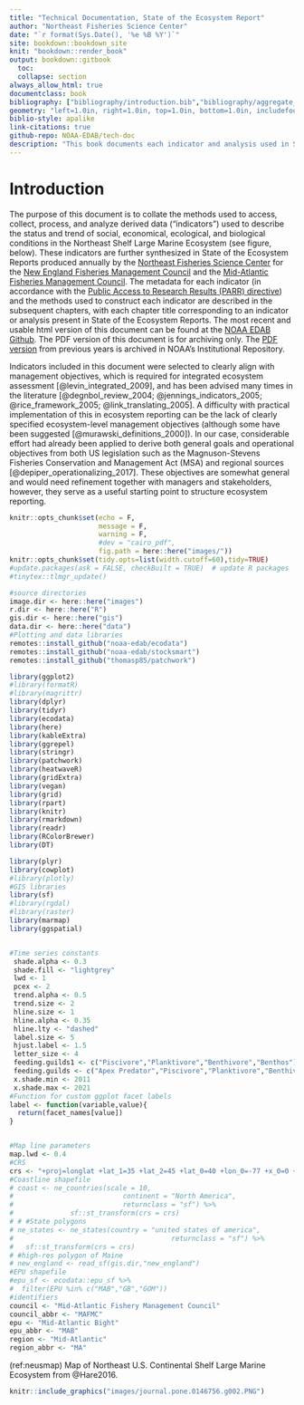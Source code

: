 ```yaml
---
title: "Technical Documentation, State of the Ecosystem Report"
author: "Northeast Fisheries Science Center"
date: "`r format(Sys.Date(), '%e %B %Y')`"
site: bookdown::bookdown_site
knit: "bookdown::render_book"
output: bookdown::gitbook
  toc: 
  collapse: section
always_allow_html: true
documentclass: book
bibliography: ["bibliography/introduction.bib","bibliography/aggregate_groups.bib","bibliography/seasonal_sst_anomaly_maps.bib","bibliography/Aquaculture.bib","bibliography/Bennet_indicator.bib","bibliography/bottom_temperature.bib","bibliography/Revenue_Diversity.bib","bibliography/ches_bay_water_quality.bib","bibliography/CHL_PPD.bib","bibliography/ecosystem_overfishing.bib","bibliography/comm_eng.bib","bibliography/calanus_stage.bib","bibliography/ches_bay_temp.bib","bibliography/conceptmods.bib","bibliography/Condition.bib","bibliography/EPU.bib","bibliography/Expected_Number.bib","bibliography/phyto_size_class.bib", "bibliography/cold_pool_index.bib", "bibliography/sandlance.bib", "bibliography/gulf_stream_index.bib","bibliography/habitat_vulnerability.bib","bibliography/Ich_div.bib","bibliography/long_term_sst.bib","bibliography/MAB_HAB.bib","bibliography/NE_HAB.bib", "bibliography/habs.bib","bibliography/occupancy.bib","bibliography/productivity_tech_memo.bib","bibliography/RW.bib","bibliography/seabird_ne.bib","bibliography/slopewater_proportions.bib","bibliography/Species_dist.bib","bibliography/survey_data.bib","bibliography/thermal_hab_proj.bib","bibliography/trend_analysis.bib","bibliography/zooplankton.bib","bibliography/cold_pool_index.bib","bibliography/forage_energy_density.bib","bibliography/marine_heatwave.bib","bibliography/protected_species_hotspots.bib","bibliography/ocean_acidification.bib", "bibliography/wind_habitat_occupancy.bib","bibliography/warm_core_rings.bib", "bibliography/glossary.bib","packages.bib"]
geometry: "left=1.0in, right=1.0in, top=1.0in, bottom=1.0in, includefoot"
biblio-style: apalike
link-citations: true
github-repo: NOAA-EDAB/tech-doc
description: "This book documents each indicator and analysis used in State of the Ecosystem reporting"
---
```



# Introduction {-}

The purpose of this document is to collate the methods used to access, collect, process, and analyze derived data ("indicators") used to describe the status and trend of social, economical, ecological, and biological conditions in the Northeast Shelf Large Marine Ecosystem (see figure, below). These indicators are further synthesized in State of the Ecosystem Reports produced annually by the [Northeast Fisheries Science Center](https://www.nefsc.noaa.gov/) for the [New England Fisheries Management Council](https://www.nefmc.org/) and the [Mid-Atlantic Fisheries Management Council](http://www.mafmc.org/). The metadata for each indicator (in accordance with the [Public Access to Research Results (PARR) directive](http://obamawhitehouse.archives.gov/sites/default/files/microsites/ostp/ostp_public_access_memo_2013.pdf)) and the methods used to construct each indicator are described in the subsequent chapters, with each chapter title corresponding to an indicator or analysis present in State of the Ecosystem Reports. The most recent and usable html version of this document can be found at the [NOAA EDAB Github](https://noaa-edab.github.io/tech-doc/). The PDF version of this document is for archiving only. The [PDF version](https://doi.org/10.25923/64pf-sc70) from previous years is archived in NOAA's Institutional Repository. 

Indicators included in this document were selected to clearly align with management objectives, which is required for integrated ecosystem assessment [@levin_integrated_2009], and has been advised many times in the literature [@degnbol_review_2004; @jennings_indicators_2005; @rice_framework_2005; @link_translating_2005]. A difficulty with practical implementation of this in ecosystem reporting can be the lack of clearly specified ecosystem-level management objectives (although some have been suggested [@murawski_definitions_2000]). In our case, considerable effort had already been applied to derive both general goals and operational objectives from both US legislation such as the Magnuson-Stevens Fisheries Conservation and Management Act (MSA) and regional sources [@depiper_operationalizing_2017]. These objectives are somewhat general and would need refinement together with managers and stakeholders, however, they serve as a useful starting point to structure ecosystem reporting.

```r
knitr::opts_chunk$set(echo = F, 
                      message = F,
                      warning = F, 
                      #dev = "cairo_pdf", 
                      fig.path = here::here("images/")) 
knitr::opts_chunk$set(tidy.opts=list(width.cutoff=60),tidy=TRUE)
#update.packages(ask = FALSE, checkBuilt = TRUE)  # update R packages
#tinytex::tlmgr_update() 

#source directories
image.dir <- here::here("images")
r.dir <- here::here("R")
gis.dir <- here::here("gis")
data.dir <- here::here("data")
#Plotting and data libraries
remotes::install_github("noaa-edab/ecodata")
remotes::install_github("noaa-edab/stocksmart")
remotes::install_github("thomasp85/patchwork")

library(ggplot2)
#library(formatR)
#library(magrittr)
library(dplyr)
library(tidyr)
library(ecodata)
library(here)
library(kableExtra)
library(ggrepel)
library(stringr)
library(patchwork)
library(heatwaveR)
library(gridExtra)
library(vegan)
library(grid)
library(rpart)
library(knitr)
library(rmarkdown)
library(readr)
library(RColorBrewer)
library(DT)

library(plyr)
library(cowplot)
#library(plotly)
#GIS libraries
library(sf)
#library(rgdal)
#library(raster)
library(marmap)
library(ggspatial)


#Time series constants
 shade.alpha <- 0.3
 shade.fill <- "lightgrey"
 lwd <- 1
 pcex <- 2
 trend.alpha <- 0.5
 trend.size <- 2
 hline.size <- 1
 hline.alpha <- 0.35
 hline.lty <- "dashed"
 label.size <- 5
 hjust.label <- 1.5
 letter_size <- 4
 feeding.guilds1 <- c("Piscivore","Planktivore","Benthivore","Benthos")
 feeding.guilds <- c("Apex Predator","Piscivore","Planktivore","Benthivore","Benthos")
 x.shade.min <- 2011 
 x.shade.max <- 2021
#Function for custom ggplot facet labels
label <- function(variable,value){
  return(facet_names[value])
}


#Map line parameters
map.lwd <- 0.4
#CRS
crs <- "+proj=longlat +lat_1=35 +lat_2=45 +lat_0=40 +lon_0=-77 +x_0=0 +y_0=0 +datum=NAD83 +no_defs +ellps=GRS80 +towgs84=0,0,0"
#Coastline shapefile
# coast <- ne_countries(scale = 10,
#                           continent = "North America",
#                           returnclass = "sf") %>%
#              sf::st_transform(crs = crs)
# # #State polygons
# ne_states <- ne_states(country = "united states of america",
#                                       returnclass = "sf") %>%
#   sf::st_transform(crs = crs)
# #high-res polygon of Maine
# new_england <- read_sf(gis.dir,"new_england")
#EPU shapefile
#epu_sf <- ecodata::epu_sf %>%
#  filter(EPU %in% c("MAB","GB","GOM"))
#identifiers
council <- "Mid-Atlantic Fishery Management Council"
council_abbr <- "MAFMC"
epu <- "Mid-Atlantic Bight"
epu_abbr <- "MAB"
region <- "Mid-Atlantic"
region_abbr <- "MA"
```

(ref:neusmap) Map of Northeast U.S. Continental Shelf Large Marine Ecosystem from @Hare2016.


```r
knitr::include_graphics("images/journal.pone.0146756.g002.PNG")

```

<!-- **References** -->

<!-- Hare JA, Morrison WE, Nelson MW, Stachura MM, Teeters EJ, Griffis RB, et al. (2016) A Vulnerability Assessment of Fish and Invertebrates to Climate Change on the Northeast US Continental Shelf. PLoS ONE 11(2): e0146756. https://doi.org/10.1371/journal.pone.0146756 -->

<!-- -------------- -->
